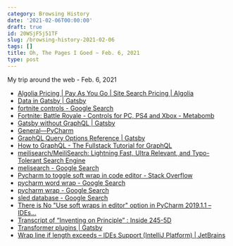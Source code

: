 ```yaml
---
category: Browsing History
date: '2021-02-06T00:00:00'
draft: true
id: 20WSjF5j51TF
slug: /browsing-history-2021-02-06
tags: []
title: Oh, The Pages I Goed ~ Feb. 6, 2021
type: post
---
```


My trip around the web - Feb. 6, 2021

- [Algolia Pricing | Pay As You Go | Site Search Pricing | Algolia](https://www.algolia.com/pricing/)
- [Data in Gatsby | Gatsby](https://www.gatsbyjs.com/docs/tutorial/part-four/)
- [fortnite controls - Google Search](https://www.google.com/search?client=safari&rls=en&q=fortnite+controls&ie=UTF-8&oe=UTF-8)
- [Fortnite: Battle Royale - Controls for PC, PS4 and Xbox - Metabomb](https://www.metabomb.net/fortnite-battle-royale/gameplay-guides/fortnite-battle-royale-controls-for-pc-ps4-and-xbox-one)
- [Gatsby without GraphQL | Gatsby](https://www.gatsbyjs.com/docs/how-to/querying-data/using-gatsby-without-graphql/)
- [General—PyCharm](https://www.jetbrains.com/help/pycharm/settings-editor-general.html)
- [GraphQL Query Options Reference | Gatsby](https://www.gatsbyjs.com/docs/graphql-reference/)
- [How to GraphQL - The Fullstack Tutorial for GraphQL](https://www.howtographql.com/)
- [meilisearch/MeiliSearch: Lightning Fast, Ultra Relevant, and Typo-Tolerant Search Engine](https://github.com/meilisearch/MeiliSearch)
- [melisearch - Google Search](https://www.google.com/search?client=safari&rls=en&q=melisearch&ie=UTF-8&oe=UTF-8)
- [Pycharm to toggle soft wrap in code editor - Stack Overflow](https://stackoverflow.com/questions/38585204/pycharm-to-toggle-soft-wrap-in-code-editor)
- [pycharm word wrap - Google Search](https://www.google.com/search?client=safari&rls=en&q=pycharm+word+wrap&ie=UTF-8&oe=UTF-8)
- [pycharm wrap - Google Search](https://www.google.com/search?client=safari&rls=en&q=pycharm+wrap&ie=UTF-8&oe=UTF-8)
- [sled database - Google Search](https://www.google.com/search?client=safari&rls=en&q=sled+database&ie=UTF-8&oe=UTF-8)
- [There is No "Use soft wraps in editor" option in PyCharm 2019.1.1 – IDEs...](https://intellij-support.jetbrains.com/hc/en-us/community/posts/360003457340-There-is-No-Use-soft-wraps-in-editor-option-in-PyCharm-2019-1-1)
- [Transcript of “Inventing on Principle” : Inside 245-5D](http://blog.ezyang.com/2012/02/transcript-of-inventing-on-principleb/)
- [Transformer plugins | Gatsby](https://www.gatsbyjs.com/docs/tutorial/part-six/)
- [Wrap line if length exceeds – IDEs Support (IntelliJ Platform) | JetBrains](https://intellij-support.jetbrains.com/hc/en-us/community/posts/360004172899-Wrap-line-if-length-exceeds-)